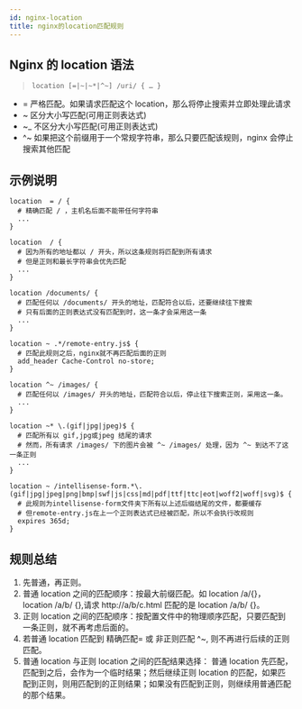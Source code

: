 ```yaml
---
id: nginx-location
title: nginx的location匹配规则
---
```


## Nginx 的 location 语法

> `location [=|~|~*|^~] /uri/ { … }`

- = 严格匹配。如果请求匹配这个 location，那么将停止搜索并立即处理此请求
- ~ 区分大小写匹配(可用正则表达式)
- ~\_ 不区分大小写匹配(可用正则表达式)
- ^~ 如果把这个前缀用于一个常规字符串，那么只要匹配该规则，nginx 会停止搜索其他匹配

## 示例说明

```nginx
location  = / {
  # 精确匹配 / ，主机名后面不能带任何字符串
  ...
}

location  / {
  # 因为所有的地址都以 / 开头，所以这条规则将匹配到所有请求
  # 但是正则和最长字符串会优先匹配
  ...
}

location /documents/ {
  # 匹配任何以 /documents/ 开头的地址，匹配符合以后，还要继续往下搜索
  # 只有后面的正则表达式没有匹配到时，这一条才会采用这一条
  ...
}

location ~ .*/remote-entry.js$ {
  # 匹配此规则之后，nginx就不再匹配后面的正则
  add_header Cache-Control no-store;
}

location ^~ /images/ {
  # 匹配任何以 /images/ 开头的地址，匹配符合以后，停止往下搜索正则，采用这一条。
  ...
}

location ~* \.(gif|jpg|jpeg)$ {
  # 匹配所有以 gif,jpg或jpeg 结尾的请求
  # 然而，所有请求 /images/ 下的图片会被 ^~ /images/ 处理，因为 ^~ 到达不了这一条正则
  ...
}

location ~ /intellisense-form.*\.(gif|jpg|jpeg|png|bmp|swf|js|css|md|pdf|ttf|ttc|eot|woff2|woff|svg)$ {
  # 此规则为intellisense-form文件夹下所有以上述后缀结尾的文件，都要缓存
  # 但remote-entry.js在上一个正则表达式已经被匹配，所以不会执行改规则
  expires 365d;
}
```

## 规则总结

1. 先普通，再正则。
2. 普通 location 之间的匹配顺序：按最大前缀匹配。如 location /a/{}，location /a/b/ {},请求 http://a/b/c.html 匹配的是 location /a/b/ {}。
3. 正则 location 之间的匹配顺序：按配置文件中的物理顺序匹配，只要匹配到一条正则，就不再考虑后面的。
4. 若普通 location 匹配到 精确匹配= 或 非正则匹配 ^~, 则不再进行后续的正则匹配。
5. 普通 location 与正则 location 之间的匹配结果选择： 普通 location 先匹配，匹配到之后，会作为一个临时结果；然后继续正则 location 的匹配，如果匹配到正则，则用匹配到的正则结果；如果没有匹配到正则，则继续用普通匹配的那个结果。
